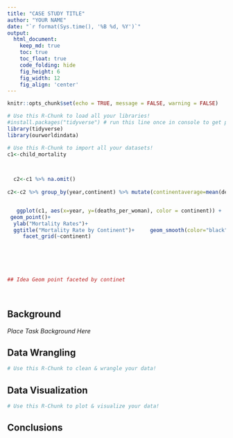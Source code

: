 ```yaml
---
title: "CASE STUDY TITLE"
author: "YOUR NAME"
date: "`r format(Sys.time(), '%B %d, %Y')`"
output:
  html_document:  
    keep_md: true
    toc: true
    toc_float: true
    code_folding: hide
    fig_height: 6
    fig_width: 12
    fig_align: 'center'
---
```


```r
knitr::opts_chunk$set(echo = TRUE, message = FALSE, warning = FALSE)
```

```r
# Use this R-Chunk to load all your libraries!
#install.packages("tidyverse") # run this line once in console to get package
library(tidyverse)
library(ourworldindata)

```

```r
# Use this R-Chunk to import all your datasets!
c1<-child_mortality

 

  c2<-c1 %>% na.omit()
   
c2<-c2 %>% group_by(year,continent) %>% mutate(continentaverage=mean(deaths_per_woman))


   ggplot(c1, aes(x=year, y=(deaths_per_woman), color = continent)) +
 geom_point()+
  ylab("Mortality Rates")+
  ggtitle("Mortality Rate by Continent")+     geom_smooth(color="black", se=F)+
     facet_grid(~continent)





  
## Idea Geom point faceted by continet 
  
  
```

## Background

_Place Task Background Here_

## Data Wrangling

```r
# Use this R-Chunk to clean & wrangle your data!

```

## Data Visualization

```r
# Use this R-Chunk to plot & visualize your data!

```

## Conclusions
